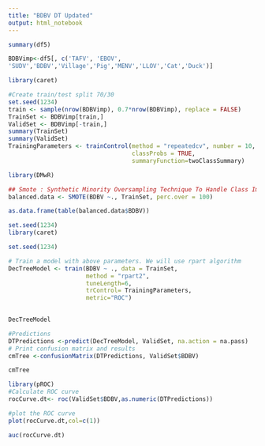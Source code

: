 ---
title: "BDBV DT Updated"
output: html_notebook
---



```{r}
summary(df5)
```

```{r}
BDBVimp<-df5[, c('TAFV', 'EBOV',
'SUDV','BDBV','Village','Pig','MENV','LLOV','Cat','Duck')]
```
```{r}
library(caret)
```
```{r}
#Create train/test split 70/30
set.seed(1234)
train <- sample(nrow(BDBVimp), 0.7*nrow(BDBVimp), replace = FALSE)
TrainSet <- BDBVimp[train,]
ValidSet <- BDBVimp[-train,]
summary(TrainSet)
summary(ValidSet)
TrainingParameters <- trainControl(method = "repeatedcv", number = 10, repeats=10,
                                   classProbs = TRUE,
                                   summaryFunction=twoClassSummary)
```
```{r}
library(DMwR)

## Smote : Synthetic Minority Oversampling Technique To Handle Class Imbalance In Binary Classification; code below puts it at 1:1 balance
balanced.data <- SMOTE(BDBV ~., TrainSet, perc.over = 100)

as.data.frame(table(balanced.data$BDBV))
```


```{r}
set.seed(1234)
library(caret)

```



```{r}

set.seed(1234)

# Train a model with above parameters. We will use rpart algorithm
DecTreeModel <- train(BDBV ~ ., data = TrainSet, 
                      method = "rpart2",
                      tuneLength=6,
                      trControl= TrainingParameters,
                      metric="ROC")
                  
```
```{r}
DecTreeModel
```

```{r}
#Predictions
DTPredictions <-predict(DecTreeModel, ValidSet, na.action = na.pass)
# Print confusion matrix and results
cmTree <-confusionMatrix(DTPredictions, ValidSet$BDBV)
```

```{r}
cmTree
```

```{r}
library(pROC)
#Calculate ROC curve
rocCurve.dt<- roc(ValidSet$BDBV,as.numeric(DTPredictions))
```

```{r}
#plot the ROC curve
plot(rocCurve.dt,col=c(1))
```

```{r}
auc(rocCurve.dt)
```

